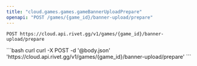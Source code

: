```yaml
---
title: "cloud.games.games.gameBannerUploadPrepare"
openapi: "POST /games/{game_id}/banner-upload/prepare"
---
```


```
POST https://cloud.api.rivet.gg/v1/games/{game_id}/banner-upload/prepare
```


<RequestExample>
```bash curl
curl -X POST -d '@body.json' 'https://cloud.api.rivet.gg/v1/games/{game_id}/banner-upload/prepare'
```
</RequestExample>
